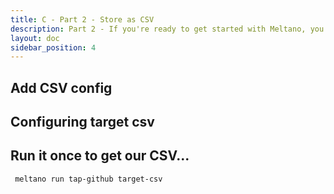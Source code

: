 ```yaml
---
title: C - Part 2 - Store as CSV
description: Part 2 - If you're ready to get started with Meltano, you've come to the right place!
layout: doc
sidebar_position: 4
---
```


## Add CSV config

## Configuring target csv

## Run it once to get our CSV...

``` meltano run tap-github target-csv```
